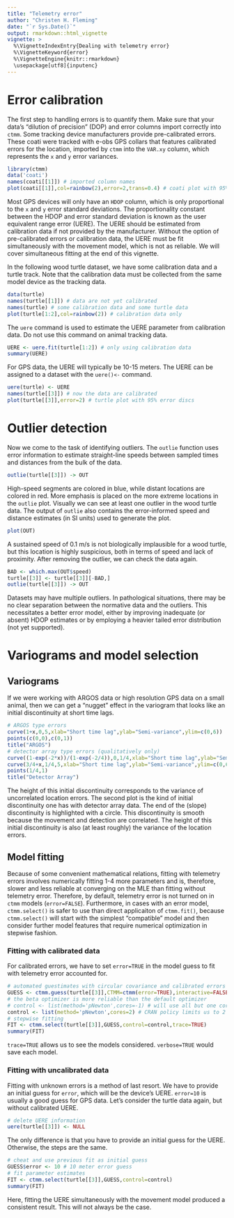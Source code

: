 ```yaml
---
title: "Telemetry error"
author: "Christen H. Fleming"
date: "`r Sys.Date()`"
output: rmarkdown::html_vignette
vignette: >
  %\VignetteIndexEntry{Dealing with telemetry error}
  %\VignetteKeyword{error}
  %\VignetteEngine{knitr::rmarkdown}
  \usepackage[utf8]{inputenc}
---
```


# Error calibration

The first step to handling errors is to quantify them. Make sure that your data's "dilution of precision" (DOP) and error columns import correctly into `ctmm`. Some tracking device manufacturers provide pre-calibrated errors. These coati were tracked with e-obs GPS collars that features calibrated errors for the location, imported by `ctmm` into the `VAR.xy` column, which represents the `x` and `y` error variances.

```r
library(ctmm)
data('coati')
names(coati[[1]]) # imported column names
plot(coati[[1]],col=rainbow(2),error=2,trans=0.4) # coati plot with 95% error discs
```

Most GPS devices will only have an `HDOP` column, which is only proportional to the `x` and `y` error standard deviations. The proportionality constant between the HDOP and error standard deviation is known as the user equivalent range error (UERE). The UERE should be estimated from calibration data if not provided by the manufacturer. Without the option of pre-calibrated errors or calibration data, the UERE must be fit simultaneously with the movement model, which is not as reliable. We will cover simultaneous fitting at the end of this vignette.

In the following wood turtle dataset, we have some calibration data and a turtle track. Note that the calibration data must be collected from the same model device as the tracking data.

```r
data(turtle)
names(turtle[[1]]) # data are not yet calibrated
names(turtle) # some calibration data and some turtle data
plot(turtle[1:2],col=rainbow(2)) # calibration data only
```

The `uere` command is used to estimate the UERE parameter from calibration data. Do not use this command on animal tracking data.

```r
UERE <- uere.fit(turtle[1:2]) # only using calibration data
summary(UERE)
```

For GPS data, the UERE will typically be 10-15 meters. The UERE can be assigned to a dataset with the `uere()<-` command.

```r
uere(turtle) <- UERE
names(turtle[[3]]) # now the data are calibrated
plot(turtle[[3]],error=2) # turtle plot with 95% error discs
```

# Outlier detection

Now we come to the task of identifying outliers. The `outlie` function uses error information to estimate straight-line speeds between sampled times and distances from the bulk of the data.

```r
outlie(turtle[[3]]) -> OUT
```

High-speed segments are colored in blue, while distant locations are colored in red. More emphasis is placed on the more extreme locations in the `outlie` plot. Visually we can see at least one outlier in the wood turtle data. The output of `outlie` also contains the error-informed speed and distance estimates (in SI units) used to generate the plot.

```r
plot(OUT)
```

A sustained speed of 0.1 m/s is not biologically implausible for a wood turtle, but this location is highly suspicious, both in terms of speed and lack of proximity. After removing the outlier, we can check the data again.

```r
BAD <- which.max(OUT$speed)
turtle[[3]] <- turtle[[3]][-BAD,]
outlie(turtle[[3]]) -> OUT
```

Datasets may have multiple outliers. In pathological situations, there may be no clear separation between the normative data and the outliers. This necessitates a better error model, either by improving inadequate (or absent) HDOP estimates or by employing a heavier tailed error distribution (not yet supported).

# Variograms and model selection

## Variograms

If we were working with ARGOS data or high resolution GPS data on a small animal, then we can get a "nugget" effect in the variogram that looks like an initial discontinuity at short time lags.

```r
# ARGOS type errors
curve(1+x,0,5,xlab="Short time lag",ylab="Semi-variance",ylim=c(0,6))
points(c(0,0),c(0,1))
title("ARGOS")
# detector array type errors (qualitatively only)
curve((1-exp(-2*x))/(1-exp(-2/4)),0,1/4,xlab="Short time lag",ylab="Semi-variance",ylim=c(0,6),xlim=c(0,5),add=FALSE)
curve(3/4+x,1/4,5,xlab="Short time lag",ylab="Semi-variance",ylim=c(0,6),add=TRUE,xlim=c(0,5))
points(1/4,1)
title("Detector Array")
```

The height of this initial discontinuity corresponds to the variance of uncorrelated location errors. The second plot is the kind of initial discontinuity one has with detector array data. The end of the (slope) discontinuity is highlighted with a circle. This discontinuity is smooth because the movement and detection are correlated. The height of this initial discontinuity is also (at least roughly) the variance of the location errors.

## Model fitting

Because of some convenient mathematical relations, fitting with telemetry errors involves numerically fitting 1-4 more parameters and is, therefore, slower and less reliable at converging on the MLE than fitting without telemetry error. Therefore, by default, telemetry error is not turned on in `ctmm` models (`error=FALSE`).
Furthermore, in cases with an error model, `ctmm.select()` is safer to use than direct applicaiton of `ctmm.fit()`, because `ctmm.select()` will start with the simplest "compatible" model and then consider further model features that require numerical optimization in stepwise fashion.

### Fitting with calibrated data

For calibrated errors, we have to set `error=TRUE` in the model guess to fit with telemetry error accounted for.

```r
# automated guestimates with circular covariance and calibrated errors
GUESS <- ctmm.guess(turtle[[3]],CTMM=ctmm(error=TRUE),interactive=FALSE)
# the beta optimizer is more reliable than the default optimizer
# control <- list(method='pNewton',cores=-1) # will use all but one cores
control <- list(method='pNewton',cores=2) # CRAN policy limits us to 2 cores
# stepwise fitting
FIT <- ctmm.select(turtle[[3]],GUESS,control=control,trace=TRUE)
summary(FIT)
```

`trace=TRUE` allows us to see the models considered. `verbose=TRUE` would save each model.

### Fitting with uncalibrated data

Fitting with unknown errors is a method of last resort. We have to provide an initial guess for `error`, which will be the device's UERE. `error=10` is usually a good guess for GPS data. Let's consider the turtle data again, but without calibrated UERE.

```r
# delete UERE information
uere(turtle[[3]]) <- NULL
```

The only difference is that you have to provide an initial guess for the UERE. Otherwise, the steps are the same.

```r
# cheat and use previous fit as initial guess
GUESS$error <- 10 # 10 meter error guess
# fit parameter estimates
FIT <- ctmm.select(turtle[[3]],GUESS,control=control)
summary(FIT)
```

Here, fitting the UERE simultaneously with the movement model produced a consistent result.
This will not always be the case.
